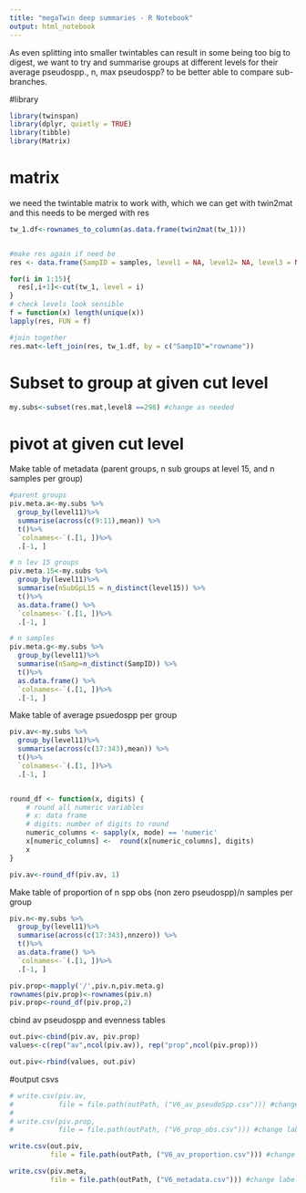 ```yaml
---
title: "megaTwin deep summaries - R Notebook"
output: html_notebook
---
```

As even splitting into smaller twintables can result in some being too big to digest, we want to try and summarise groups at different levels for their average pseudospp., n, max pseudospp? to be better able to compare sub-branches.

#library
```r
library(twinspan)
library(dplyr, quietly = TRUE)
library(tibble)
library(Matrix)
```


# matrix
we need the twintable matrix to work with, which we can get with twin2mat and this needs to be merged with res
```r
tw_1.df<-rownames_to_column(as.data.frame(twin2mat(tw_1)))


#make res again if need be
res <- data.frame(SampID = samples, level1 = NA, level2= NA, level3 = NA, level4 = NA, level5 = NA, level6 = NA, level7 = NA, level8= NA, level9 = NA, level10 = NA, level11 = NA, level12 = NA, level13 = NA, level14= NA, level15 = NA)

for(i in 1:15){
  res[,i+1]<-cut(tw_1, level = i)
}
# check levels look sensible
f = function(x) length(unique(x))
lapply(res, FUN = f)

#join together
res.mat<-left_join(res, tw_1.df, by = c("SampID"="rowname"))
```

# Subset to group at given cut level

```r
my.subs<-subset(res.mat,level8 ==298) #change as needed
```

# pivot at given cut level

Make table of metadata (parent groups, n sub groups at level 15, and n samples per group)

```r
#parent groups
piv.meta.a<-my.subs %>%
  group_by(level11)%>%
  summarise(across(c(9:11),mean)) %>%
  t()%>%
  `colnames<-`(.[1, ])%>%
  .[-1, ]

# n lev 15 groups
piv.meta.15<-my.subs %>%
  group_by(level11)%>%
  summarise(nSubGpL15 = n_distinct(level15)) %>%
  t()%>%
  as.data.frame() %>%
  `colnames<-`(.[1, ])%>%
  .[-1, ]

# n samples
piv.meta.g<-my.subs %>%
  group_by(level11)%>%
  summarise(nSamp=n_distinct(SampID)) %>%
  t()%>%
  as.data.frame() %>%
  `colnames<-`(.[1, ])%>%
  .[-1, ]

```

Make table of average psuedospp per group
```r
piv.av<-my.subs %>%
  group_by(level11)%>%
  summarise(across(c(17:343),mean)) %>%
  t()%>%
  `colnames<-`(.[1, ])%>%
  .[-1, ]


round_df <- function(x, digits) {
    # round all numeric variables
    # x: data frame 
    # digits: number of digits to round
    numeric_columns <- sapply(x, mode) == 'numeric'
    x[numeric_columns] <-  round(x[numeric_columns], digits)
    x
}

piv.av<-round_df(piv.av, 1)
```
Make table of proportion of n spp obs (non zero pseudospp)/n samples per group

```r
piv.n<-my.subs %>%
  group_by(level11)%>%
  summarise(across(c(17:343),nnzero)) %>%
  t()%>%
  as.data.frame() %>%
  `colnames<-`(.[1, ])%>%
  .[-1, ]

piv.prop<-mapply('/',piv.n,piv.meta.g)
rownames(piv.prop)<-rownames(piv.n)
piv.prop<-round_df(piv.prop,2)

```
cbind av pseudospp and evenness tables

```r
out.piv<-cbind(piv.av, piv.prop)
values<-c(rep("av",ncol(piv.av)), rep("prop",ncol(piv.prop)))

out.piv<-rbind(values, out.piv)
```






#output csvs

```r
# write.csv(piv.av, 
#           file = file.path(outPath, ("V6_av_pseudoSpp.csv"))) #change label
# 
# write.csv(piv.prop, 
#           file = file.path(outPath, ("V6_prop_obs.csv"))) #change label

write.csv(out.piv, 
          file = file.path(outPath, ("V6_av_proportion.csv"))) #change label

write.csv(piv.meta, 
          file = file.path(outPath, ("V6_metadata.csv"))) #change label

```


